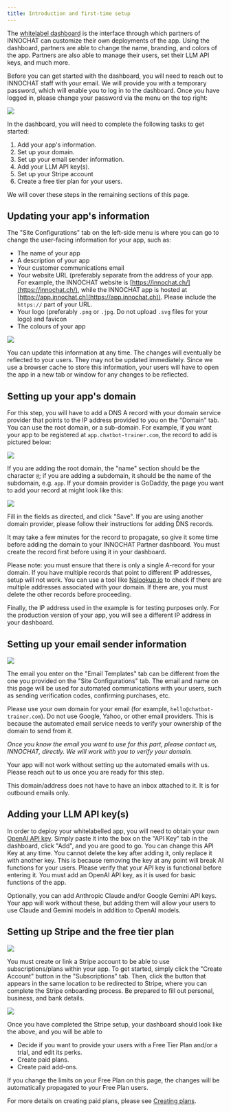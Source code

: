 ```yaml
---
title: Introduction and first-time setup
---
```


The [whitelabel dashboard](https://partners.innochat.ch) is the interface through which partners of INNOCHAT can customize their own deployments of the app. Using the dashboard, partners are able to change the name, branding, and colors of the app. Partners are also able to manage their users, set their LLM API keys, and much more.

Before you can get started with the dashboard, you will need to reach out to INNOCHAT staff with your email. We will provide you with a temporary password, which will enable you to log in to the dashboard. Once you have logged in, please change your password via the menu on the top right:

<Frame>
  <img src="/images/whitelabel-dash-1.png" />
</Frame>

In the dashboard, you will need to complete the following tasks to get started:

1. Add your app's information.
2. Set up your domain.
3. Set up your email sender information.
4. Add your LLM API key(s).
5. Set up your Stripe account
6. Create a free tier plan for your users.

We will cover these steps in the remaining sections of this page.

## Updating your app's information

The "Site Configurations" tab on the left-side menu is where you can go to change the user-facing information for your app, such as:

- The name of your app
- A description of your app
- Your customer communications email
- Your website URL (preferably separate from the address of your app. For example, the INNOCHAT website is [https://innochat.ch/](https://innochat.ch/), while the INNOCHAT app is hosted at [https://app.innochat.ch](https://app.innochat.ch)). Please include the `https://` part of your URL.
- Your logo (preferably `.png` or `.jpg`. Do not upload `.svg` files for your logo) and favicon
- The colours of your app

<Frame>
  <img src="/images/whitelabel-dash-2.png" />
</Frame>

You can update this information at any time. The changes will eventually be reflected to your users. They may not be updated immediately. Since we use a browser cache to store this information, your users will have to open the app in a new tab or window for any changes to be reflected.

## Setting up your app's domain

For this step, you will have to add a DNS A record with your domain service provider that points to the IP address provided to you on the "Domain" tab. You can use the root domain, or a sub-domain. For example, if you want your app to be registered at `app.chatbot-trainer.com`, the record to add is pictured below:

<Frame>
  <img src="/images/whitelabel-dash-3.png" />
</Frame>

If you are adding the root domain, the "name" section should be the character `@`; if you are adding a subdomain, it should be the name of the subdomain, e.g. `app`. If your domain provider is GoDaddy, the page you want to add your record at might look like this:

<Frame>
  <img src="/images/whitelabel-dash-4.png" />
</Frame>

Fill in the fields as directed, and click "Save". If you are using another domain provider, please follow their instructions for adding DNS records.

It may take a few minutes for the record to propagate, so give it some time before adding the domain to your INNOCHAT Partner dashboard. You must create the record first before using it in your dashboard.

Please note: you must ensure that there is only a single A-record for your domain. If you have multiple records that point to different IP addresses, setup will not work. You can use a tool like [Nslookup.io](https://www.nslookup.io/website-to-ip-lookup/) to check if there are multiple addresses associated with your domain. If there are, you must delete the other records before proceeding.

Finally, the IP address used in the example is for testing purposes only. For the production version of your app, you will see a different IP address in your dashboard.

## Setting up your email sender information

<Frame>
  <img src="/images/whitelabel-dash-5.png" />
</Frame>

The email you enter on the "Email Templates" tab can be different from the one you provided on the "Site Configurations" tab. The email and name on this page will be used for automated communications with your users, such as sending verification codes, confirming purchases, etc.

Please use your own domain for your email (for example, `hello@chatbot-trainer.com`). Do not use Google, Yahoo, or other email providers. This is because the automated email service needs to verify your ownership of the domain to send from it.

_Once you know the email you want to use for this part, please contact us, INNOCHAT, directly. We will work with you to verify your domain._

<Warning>
  Your app will not work without setting up the automated emails with us. Please
  reach out to us once you are ready for this step.
</Warning>

This domain/address does not have to have an inbox attached to it. It is for outbound emails only.

## Adding your LLM API key(s)

In order to deploy your whitelabelled app, you will need to obtain your own [OpenAI API key](https://platform.openai.com/account/api-keys). Simply paste it into the box on the "API Key" tab in the dashboard, click "Add", and you are good to go. You can change this API Key at any time. You cannot delete the key after adding it, only replace it with another key. This is because removing the key at any point will break AI functions for your users. Please verify that your API key is functional before entering it. You must add an OpenAI API key, as it is used for basic functions of the app.

Optionally, you can add Anthropic Claude and/or Google Gemini API keys. Your app will work without these, but adding them will allow your users to use Claude and Gemini models in addition to OpenAI models.

## Setting up Stripe and the free tier plan

<Frame>
  <img src="/images/whitelabel-dash-6.png" />
</Frame>

You must create or link a Stripe account to be able to use subscriptions/plans within your app. To get started, simply click the "Create Account" button in the "Subscriptions" tab. Then, click the button that appears in the same location to be redirected to Stripe, where you can complete the Stripe onboarding process. Be prepared to fill out personal, business, and bank details.

<Frame>
  <img src="/images/whitelabel-dash-7.png" />
</Frame>

Once you have completed the Stripe setup, your dashboard should look like the above, and you will be able to

- Decide if you want to provide your users with a Free Tier Plan and/or a trial, and edit its perks.
- Create paid plans.
- Create paid add-ons.

If you change the limits on your Free Plan on this page, the changes will be automatically propagated to your Free Plan users.

For more details on creating paid plans, please see [Creating plans](whitelabel-plans).
